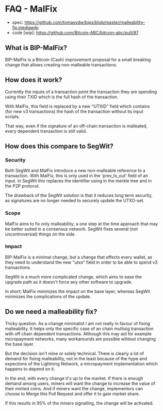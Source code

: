 =FAQ - MalFix=

* spec: https://github.com/tomasvdw/bips/blob/master/malleability-fix.mediawiki
* code [wip]: https://github.com/Bitcoin-ABC/bitcoin-abc/pull/87

==What is BIP-MalFix?==

BIP-MalFix is a Bitcoin (Cash) improvement proposal for a small breaking change
that allows creating non-malleable transactions.

==How does it work?==

Currently the inputs of a transaction point the transaction they are spending
using their TXID which is the full hash of the transaction. 

With MalFix, this field is replaced by a new "UTXID" field which contains (for 
new v3 transactions) the hash of the transaction without its input scripts. 

That way, even if the signature of an off-chain transaction is malleated, 
every dependent transaction is still valid.

==How does this compare to SegWit?==

===Security===

Both SegWit and MalFix introduce a new non-malleable reference to a
transaction. With MalFix, this is only used in the 'prev_tx_out' field of 
an input. In SegWit this replaces the identifier using in the merkle tree
and in the P2P protocol.

The drawback of the SegWit solution is that it reduces long term security,
as signatures are no longer needed to securely update the UTXO-set. 

===Scope===

MalFix aims to fix only malleability; a one step at the time approach that
may be better suited in a consensus network. SegWit fixes several 
(not uncontroversial) things on the side.

===Impact===

BIP-MalFix is a minimal change, but a change that effects every wallet, as 
they need to understand the new "utxo" field in order to be able to
spend v3 transactions.

SegWit is a much more complicated change, which aims to ease the upgrade path
as it doesn't force any other software to upgrade.

In short; MalFix minimizes the impact on the base layer, whereas SegWit 
minimizes the complications of the update.

==Do we need a malleability fix?==

Tricky question. As a change minimalist I am not really in favour of fixing 
malleability. It helps only the specific case of an chain multisig transaction
with off chain dependent transactions. Although this may aid for example micropayment networks, many workarounds are possible wihtout changing the 
base layer.

But the decision isn't mine or solely technical. There is clearly a lot
of demand for fixing malleability, not in the least because of the hype and
expections of the Lightning Network, a micropayment implementation which
happens to depend on it.

In the end, with every change it's up to the market. If there is enough 
demand among users, miners will want the change to increase the value
of their minted coins. And if miners want the change, implementors can
choose to Merge this Pull Request and offer it to gain market share.

If this results in 95% of the miners signalling, the change will be activated.

